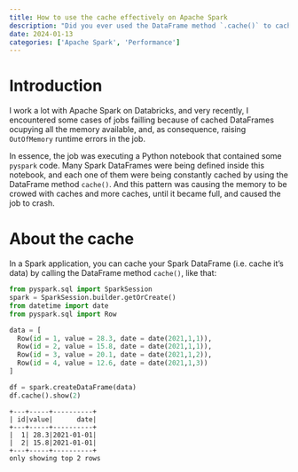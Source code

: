 ```yaml
---
title: How to use the cache effectively on Apache Spark
description: "Did you ever used the DataFrame method `.cache()` to cache your Spark DataFrame? In this post, I want to describe how you can use this method to get better performance."
date: 2024-01-13
categories: ['Apache Spark', 'Performance']
---
```


# Introduction

I work a lot with Apache Spark on Databricks, and very recently,
I encountered some cases of jobs failling because of cached DataFrames
ocupying all the memory available, and, as consequence, raising `OutOfMemory` runtime errors in the job.

In essence, the job was executing a Python notebook that contained some `pyspark` code.
Many Spark DataFrames were being defined inside this notebook, and each one of
them were being constantly cached by using the DataFrame method `cache()`.
And this pattern was causing the memory to be crowed with caches and more caches,
until it became full, and caused the job to crash.


# About the cache

In a Spark application, you can cache your Spark DataFrame (i.e. cache it's data) by calling the DataFrame method `cache()`, like that:

```python
from pyspark.sql import SparkSession
spark = SparkSession.builder.getOrCreate()
from datetime import date
from pyspark.sql import Row

data = [
  Row(id = 1, value = 28.3, date = date(2021,1,1)),
  Row(id = 2, value = 15.8, date = date(2021,1,1)),
  Row(id = 3, value = 20.1, date = date(2021,1,2)),
  Row(id = 4, value = 12.6, date = date(2021,1,3))
]

df = spark.createDataFrame(data)
df.cache().show(2)
```

```
+---+-----+----------+
| id|value|      date|
+---+-----+----------+
|  1| 28.3|2021-01-01|
|  2| 15.8|2021-01-01|
+---+-----+----------+
only showing top 2 rows
```

